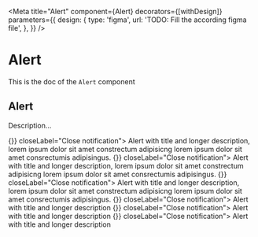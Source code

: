 <!--- Alert.stories.mdx --->


<Meta
  title="Alert"
  component={Alert}
  decorators={[withDesign]}
  parameters={{
    design: {
      type: 'figma',
      url: 'TODO: Fill the according figma file',
    },
  }}
/>

# Alert

This is the doc of the `Alert` component

## Alert

Description...

<Canvas>
  <Story name="base">
    <Box padding={10} style={{ width: 700 }}>
      <Stack size={4}>
        <Alert title="Default variant" onClose={() => {}} closeLabel="Close notification">
          Alert with title and longer description, lorem ipsum dolor sit amet constrectum adipisicng lorem ipsum dolor
          sit amet consrectumis adipisingus.
        </Alert>
        <Alert title="Success variant" variant="success" onClose={() => {}} closeLabel="Close notification">
          Alert with title and longer description, lorem ipsum dolor sit amet constrectum adipisicng lorem ipsum dolor
          sit amet consrectumis adipisingus.
        </Alert>
        <Alert title="Danger variant" variant="danger" onClose={() => {}} closeLabel="Close notification">
          Alert with title and longer description, lorem ipsum dolor sit amet constrectum adipisicng lorem ipsum dolor
          sit amet consrectumis adipisingus.
        </Alert>
        <Alert title="Default variant" onClose={() => {}} closeLabel="Close notification">
          Alert with title and longer description
        </Alert>
        <Alert title="Success variant" variant="success" onClose={() => {}} closeLabel="Close notification">
          Alert with title and longer description
        </Alert>
        <Alert title="Danger variant" variant="danger" onClose={() => {}} closeLabel="Close notification">
          Alert with title and longer description
        </Alert>
      </Stack>
    </Box>
  </Story>
</Canvas>
